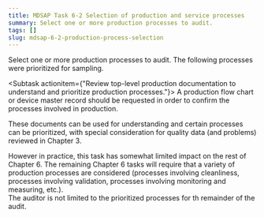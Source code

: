 ```yaml
---
title: MDSAP Task 6-2 Selection of production and service processes
summary: Select one or more production processes to audit.
tags: []
slug: mdsap-6-2-production-process-selection
---
```


<RegLang>
Select one or more production processes to audit.
</RegLang>
<QdocList docs={['process flow chart', 'device master record']}/>

<ReportLang>
The following processes were prioritized for sampling. 
</ReportLang>

<Subtask actionitem={"Review top-level production documentation to understand and prioritize production processes."}>
A production flow chart or device master record should be requested in order to confirm the processes involved in production. 

These documents can be used for understanding and certain processes can be prioritized, with special consideration for quality data (and problems) reviewed in Chapter 3.

However in practice, this task has somewhat limited impact on the rest of Chapter 6.  The remaining Chapter 6 tasks will require that a variety of production processes are considered (processes involving cleanliness, processes involving validation, processes involving monitoring and measuring, etc.).  
The auditor is not limited to the prioritized processes for th remainder of the audit.
</Subtask>



